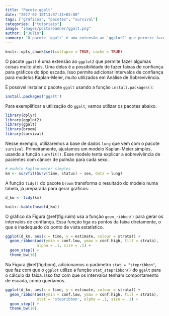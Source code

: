 ```yaml
---
title: "Pacote ggalt"
date: "2017-02-18T13:07:31+02:00"
tags: ["gráficos", "pacotes", "survival"]
categories: ["tutoriais"]
image: "images/posts/banner/ggalt.png"
author: ["Julio"]
summary: "O pacote `ggalt` é uma extensão ao `ggplot2` que permite fazer algumas coisas muito úteis. Uma delas é a possibilidade de fazer faixas de confiança para gráficos do tipo escada. Isso permite adicionar intervalos de confiança para modelos Kaplan-Meier, muito utilizados em Análise de Sobrevivência."
---
```


```r
knitr::opts_chunk$set(collapse = TRUE, cache = TRUE)
```

O pacote `ggalt` é uma extensão ao `ggplot2` que permite fazer algumas coisas muito úteis. Uma delas é a possibilidade de fazer faixas de confiança para gráficos do tipo escada. Isso permite adicionar intervalos de confiança para modelos Kaplan-Meier, muito utilizados em Análise de Sobrevivência.

É possível instalar o pacote `ggalt` usando a função `install.packages()`:  

```r
install.packages('ggalt')
```

Para exemplificar a utilização do `ggalt`, vamos utilizar os pacotes abaixo.

```r
library(dplyr)
library(ggplot2)
library(ggalt)
library(broom)
library(survival)
```

Nesse exemplo, utilizaremos a base de dados `lung` que vem com o pacote `survival`. Primeiramente, ajustamos um modelo Kaplan-Meier simples, usando a função `survfit()`. Esse modelo tenta explicar a sobrevivência de pacientes com câncer de pulmão para cada sexo.

```r
# modelo kaplan-meier simples
km <- survfit(Surv(time, status) ~ sex, data = lung)
```

A função `tidy()` do pacote `broom` transforma o resultado do modelo numa tabela, já preparada para gerar gráficos.

```r
d_km <- tidy(km)

knitr::kable(head(d_km))
```

O gráfico da Figura \@ref(fig:ruim) usa a função `geom_ribbon()` para gerar os intervalos de confiança. Essa função liga os pontos da faixa diretamente, o que é inadequado do ponto de vista estatístico.

```r
ggplot(d_km, aes(x = time, y = estimate, colour = strata)) +
  geom_ribbon(aes(ymin = conf.low, ymax = conf.high, fill = strata), 
              alpha = .1, size = .1) +
  geom_step() +
  theme_bw(16)
```

Na Figura \@ref(fig:bom), adicionamos o parâmetro `stat = "stepribbon"`, que faz com que o `ggplot` utilize a função `stat_stepribbon()` do `ggalt` para o cálculo da faixa. Isso faz com que os intervalos tenham comportamento de escada, como queríamos.

```r
ggplot(d_km, aes(x = time, y = estimate, colour = strata)) +
  geom_ribbon(aes(ymin = conf.low, ymax = conf.high, fill = strata), 
              stat = 'stepribbon', alpha = .1, size = .1) +
  geom_step() +
  theme_bw(16)
```

